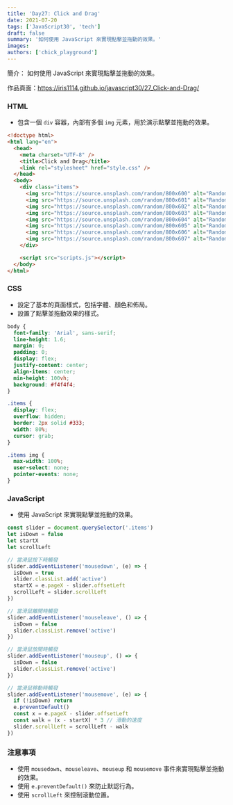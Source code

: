```yaml
---
title: 'Day27: Click and Drag'
date: 2021-07-20
tags: ['JavaScript30', 'tech']
draft: false
summary: '如何使用 JavaScript 來實現點擊並拖動的效果。'
images:
authors: ['chick_playground']
---
```


簡介： 如何使用 JavaScript 來實現點擊並拖動的效果。

作品頁面：https://iris1114.github.io/javascript30/27_Click-and-Drag/

### HTML

- 包含一個 `div` 容器，內部有多個 `img` 元素，用於演示點擊並拖動的效果。

```html
<!doctype html>
<html lang="en">
  <head>
    <meta charset="UTF-8" />
    <title>Click and Drag</title>
    <link rel="stylesheet" href="style.css" />
  </head>
  <body>
    <div class="items">
      <img src="https://source.unsplash.com/random/800x600" alt="Random Image" />
      <img src="https://source.unsplash.com/random/800x601" alt="Random Image" />
      <img src="https://source.unsplash.com/random/800x602" alt="Random Image" />
      <img src="https://source.unsplash.com/random/800x603" alt="Random Image" />
      <img src="https://source.unsplash.com/random/800x604" alt="Random Image" />
      <img src="https://source.unsplash.com/random/800x605" alt="Random Image" />
      <img src="https://source.unsplash.com/random/800x606" alt="Random Image" />
      <img src="https://source.unsplash.com/random/800x607" alt="Random Image" />
    </div>

    <script src="scripts.js"></script>
  </body>
</html>
```

### CSS

- 設定了基本的頁面樣式，包括字體、顏色和佈局。
- 設置了點擊並拖動效果的樣式。

```css
body {
  font-family: 'Arial', sans-serif;
  line-height: 1.6;
  margin: 0;
  padding: 0;
  display: flex;
  justify-content: center;
  align-items: center;
  min-height: 100vh;
  background: #f4f4f4;
}

.items {
  display: flex;
  overflow: hidden;
  border: 2px solid #333;
  width: 80%;
  cursor: grab;
}

.items img {
  max-width: 100%;
  user-select: none;
  pointer-events: none;
}
```

### JavaScript

- 使用 JavaScript 來實現點擊並拖動的效果。

```javascript
const slider = document.querySelector('.items')
let isDown = false
let startX
let scrollLeft

// 當滑鼠按下時觸發
slider.addEventListener('mousedown', (e) => {
  isDown = true
  slider.classList.add('active')
  startX = e.pageX - slider.offsetLeft
  scrollLeft = slider.scrollLeft
})

// 當滑鼠離開時觸發
slider.addEventListener('mouseleave', () => {
  isDown = false
  slider.classList.remove('active')
})

// 當滑鼠放開時觸發
slider.addEventListener('mouseup', () => {
  isDown = false
  slider.classList.remove('active')
})

// 當滑鼠移動時觸發
slider.addEventListener('mousemove', (e) => {
  if (!isDown) return
  e.preventDefault()
  const x = e.pageX - slider.offsetLeft
  const walk = (x - startX) * 3 // 滑動的速度
  slider.scrollLeft = scrollLeft - walk
})
```

### 注意事項

- 使用 `mousedown`、`mouseleave`、`mouseup` 和 `mousemove` 事件來實現點擊並拖動的效果。
- 使用 `e.preventDefault()` 來防止默認行為。
- 使用 `scrollLeft` 來控制滾動位置。
